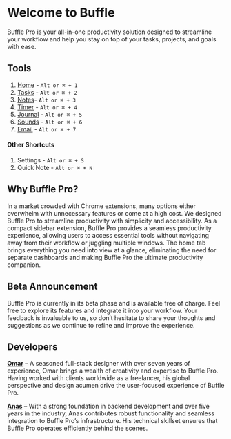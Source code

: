 # Welcome to Buffle

Buffle Pro is your all-in-one productivity solution designed to streamline your workflow and help you stay on top of your tasks, projects, and goals with ease.

## Tools
1. [Home](/tools/home) - `Alt or ⌘ + 1`
2. [Tasks](/tools/tasks) - `Alt or ⌘ + 2`
3. [Notes](/tools/notes)- `Alt or ⌘ + 3`
4. [Timer](/tools/timer) - `Alt or ⌘ + 4`
5. [Journal](/tools/journal) - `Alt or ⌘ + 5`
6. [Sounds](/tools/sounds) - `Alt or ⌘ + 6`
7. [Email](/tools/email) - `Alt or ⌘ + 7`

#### Other Shortcuts
1. Settings - `Alt or ⌘ + S`
2. Quick Note - `Alt or ⌘ + N`

## Why Buffle Pro?
In a market crowded with Chrome extensions, many options either overwhelm with unnecessary features or come at a high cost. We designed Buffle Pro to streamline productivity with simplicity and accessibility. As a compact sidebar extension, Buffle Pro provides a seamless productivity experience, allowing users to access essential tools without navigating away from their workflow or juggling multiple windows. The home tab brings everything you need into view at a glance, eliminating the need for separate dashboards and making Buffle Pro the ultimate productivity companion.

## Beta Announcement
Buffle Pro is currently in its beta phase and is available free of charge. Feel free to explore its features and integrate it into your workflow. Your feedback is invaluable to us, so don’t hesitate to share your thoughts and suggestions as we continue to refine and improve the experience.

## Developers
[**Omar**](https://www.linkedin.com/in/omarthisside/) – A seasoned full-stack designer with over seven years of experience, Omar brings a wealth of creativity and expertise to Buffle Pro. Having worked with clients worldwide as a freelancer, his global perspective and design acumen drive the user-focused experience of Buffle Pro.


[**Anas**](https://www.linkedin.com/in/mohd-anas-52177a1b6/) – With a strong foundation in backend development and over five years in the industry, Anas contributes robust functionality and seamless integration to Buffle Pro’s infrastructure. His technical skillset ensures that Buffle Pro operates efficiently behind the scenes.



